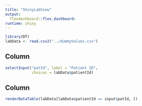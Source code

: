 ```yaml
---
title: "ShinyLabView"
output: 
  flexdashboard::flex_dashboard:
runtime: shiny
---
```


```r
library(DT)
labData <- read.csv2("../dummyValues.csv")
```

Column {.sidebar}
-----------------------------------------------------------------------
```r
selectInput("patId", label = "Patient ID",
            choices = labData$patientId)
```

Column
-----------------------------------------------------------------------
```r
renderDataTable(labData[labData$patientId == input$patId, ])
```
